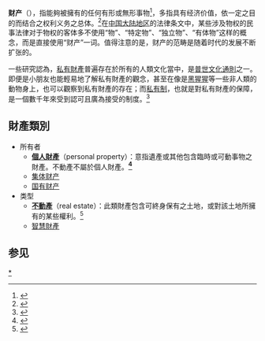 {{legal}}
{{not|资产}}
'''财产'''（{{lang-en|Property}}），指能夠被擁有的任何有形或無形事物<ref>{{cite web|url=http://db1x.sinica.edu.tw/caat/caat_rptcaatc.php?_op=?SUBJECT_ID:300055588|title=藝術與建築索引典—財產（法律概念）|accessdate=2011年4月11日|deadurl=yes|archiveurl=https://web.archive.org/web/20111114193140/http://db1x.sinica.edu.tw/caat/caat_rptcaatc.php?_op=%3FSUBJECT_ID%3A300055588|archivedate=2011年11月14日}}</ref>，多指具有经济价值，依一定之目的而结合之权利义务之总体。<ref>{{cite book|author=梁慧星|title=民法总论|chapter=[M].3.|location=北京|publisher=法律出版社|edition=2007|page=156}}</ref>在[[中国大陆地区|中国大陆地区]]的法律条文中，某些涉及物权的民事法律对于物权的客体多不使用“物”、“特定物”、“独立物”、“有体物”这样的概念，而是直接使用“财产”一词。值得注意的是，财产的范畴是随着时代的发展不断扩张的。

一些研究認為，[[私有財產|私有財產]]普遍存在於所有的人類文化當中，是[[普世文化通則|普世文化通則]]之一。即便是小朋友也能輕易地了解私有財產的觀念，甚至在像是[[黑猩猩|黑猩猩]]等一些非人類的動物身上，也可以觀察到私有財產的存在；而[[私有制|私有制]]，也就是對私有財產的保障，是一個數千年來受到認可且廣為接受的制度。<ref>{{Cite book | author = Peter Corning | title = The Fair Society: The Science of Human Nature and the Pursuit of Social Justice | url = https://archive.org/details/fairsocietyscien0000corn | location = University of Chicago | publisher = University of Chicago Press | date = Mar 1, 2011 | pages = p.139 | ISBN = 0-22-611630-1 | accessdate = May 13, 2019 | language = en}}
</ref>

==財產類別==
*所有者
**'''[[私有財產|個人財產]]'''（personal property）：意指遺產或其他包含臨時或可動事物之財產。不動產不屬於個人財產。'''<ref>{{cite web|url=http://db1x.sinica.edu.tw/caat/caat_rptcaatc.php?_op=?SUBJECT_ID:300055607|title=藝術與建築索引典—個人財產|accessdate=2011年4月11日|deadurl=yes|archiveurl=https://web.archive.org/web/20111114192741/http://db1x.sinica.edu.tw/caat/caat_rptcaatc.php?_op=%3FSUBJECT_ID%3A300055607|archivedate=2011年11月14日}}</ref>'''
**[[集体财产|集体财产]]
**[[国有财产|国有财产]]
*类型
**'''[[不動產|不動產]]'''（real estate）：此類財產包含可終身保有之土地，或對該土地所擁有的某些權利。<ref>{{cite web|url=http://db1x.sinica.edu.tw/caat/caat_rptcaatc.php?_op=?SUBJECT_ID:300055608|title=藝術與建築索引典—不動產|accessdate=2011年4月11日|deadurl=yes|archiveurl=https://web.archive.org/web/20111114192733/http://db1x.sinica.edu.tw/caat/caat_rptcaatc.php?_op=%3FSUBJECT_ID%3A300055608|archivedate=2011年11月14日}}</ref>
**[[智慧財產|智慧財產]]

== 参见 ==
{{reflist}}

{{财产}}
{{Authority control}}
{{law-stub}}

[[Category:財產|*]]